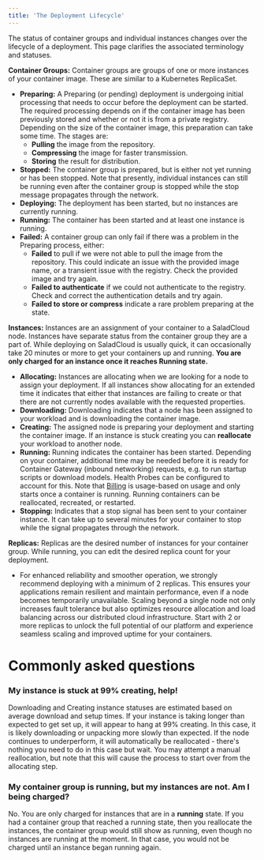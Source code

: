 ```yaml
---
title: 'The Deployment Lifecycle'
---
```


The status of container groups and individual instances changes over the lifecycle of a deployment. This page clarifies
the associated terminology and statuses.

**Container Groups:** Container groups are groups of one or more instances of your container image. These are similar to
a Kubernetes ReplicaSet.

- **Preparing:** A Preparing (or pending) deployment is undergoing initial processing that needs to occur before the
  deployment can be started. The required processing depends on if the container image has been previously stored and
  whether or not it is from a private registry. Depending on the size of the container image, this preparation can take
  some time. The stages are:
  - **Pulling** the image from the repository.
  - **Compressing** the image for faster transmission.
  - **Storing** the result for distribution.
- **Stopped:** The container group is prepared, but is either not yet running or has been stopped. Note that presently,
  individual instances can still be running even after the container group is stopped while the stop message propagates
  through the network.
- **Deploying:** The deployment has been started, but no instances are currently running.
- **Running:** The container has been started and at least one instance is running.
- **Failed:** A container group can only fail if there was a problem in the Preparing process, either:
  - **Failed** to pull if we were not able to pull the image from the repository. This could indicate an issue with the
    provided image name, or a transient issue with the registry. Check the provided image and try again.
  - **Failed to authenticate** if we could not authenticate to the registry. Check and correct the authentication
    details and try again.
  - **Failed to store or compress** indicate a rare problem preparing at the state.

**Instances:** Instances are an assignment of your container to a SaladCloud node. Instances have separate status from
the container group they are a part of. While deploying on SaladCloud is usually quick, it can occasionally take 20
minutes or more to get your containers up and running. **You are only charged for an instance once it reaches Running
state.**

- **Allocating:** Instances are allocating when we are looking for a node to assign your deployment. If all instances
  show allocating for an extended time it indicates that either that instances are failing to create or that there are
  not currently nodes available with the requested properties.
- **Downloading:** Downloading indicates that a node has been assigned to your workload and is downloading the container
  image.
- **Creating:** The assigned node is preparing your deployment and starting the container image. If an instance is stuck
  creating you can **reallocate** your workload to another node.
- **Running:** Running indicates the container has been started. Depending on your container, additional time may be
  needed before it is ready for Container Gateway (inbound networking) requests, e.g. to run startup scripts or download
  models. Health Probes can be configured to account for this. Note that [Billing](/products/sce/billing) is usage-based
  on usage and only starts once a container is running. Running containers can be reallocated, recreated, or restarted.
- **Stopping:** Indicates that a stop signal has been sent to your container instance. It can take up to several minutes
  for your container to stop while the signal propagates through the network.

**Replicas:** Replicas are the desired number of instances for your container group. While running, you can edit the
desired replica count for your deployment.

- For enhanced reliability and smoother operation, we strongly recommend deploying with a minimum of 2 replicas. This
  ensures your applications remain resilient and maintain performance, even if a node becomes temporarily unavailable.
  Scaling beyond a single node not only increases fault tolerance but also optimizes resource allocation and load
  balancing across our distributed cloud infrastructure. Start with 2 or more replicas to unlock the full potential of
  our platform and experience seamless scaling and improved uptime for your containers.

# Commonly asked questions

### My instance is stuck at 99% creating, help!

Downloading and Creating instance statuses are estimated based on average download and setup times. If your instance is
taking longer than expected to get set up, it will appear to hang at 99% creating. In this case, it is likely
downloading or unpacking more slowly than expected. If the node continues to underperform, it will automatically be
reallocated - there's nothing you need to do in this case but wait. You may attempt a manual reallocation, but note that
this will cause the process to start over from the allocating step.

### My container group is running, but my instances are not. Am I being charged?

No. You are only charged for instances that are in a **running** state. If you had a container group that reached a
running state, then you reallocate the instances, the container group would still show as running, even though no
instances are running at the moment. In that case, you would not be charged until an instance began running again.
